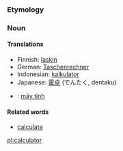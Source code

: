 === Etymology ===

=== Noun ===

<!-- definition needed.. -->

====Translations====
*Finnish: [[laskin]]
*German: [[Taschenrechner]]
*Indonesian: [[kalkulator]]
*Japanese: [[電卓]] (でんたく, dentaku)
*{{vi}}: [[máy tính]]

====Related words====
*[[calculate]]

[[pl:calculator]]